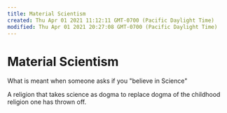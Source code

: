 ```yaml
---
title: Material Scientism
created: Thu Apr 01 2021 11:12:11 GMT-0700 (Pacific Daylight Time)
modified: Thu Apr 01 2021 20:27:08 GMT-0700 (Pacific Daylight Time)
---
```


# Material Scientism

What is meant when someone asks if you "believe in Science"

A religion that takes science as dogma to replace dogma of the childhood religion one has thrown off.
